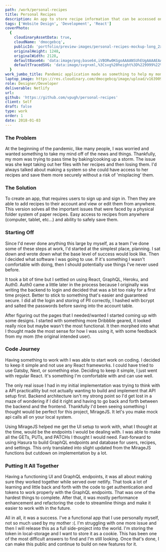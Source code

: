```yaml
---
path: /work/personal-recipes
title: Personal Recipes
description: An app to store recipe information that can be accessed on any web device.
tags: ['Website Design', 'Development', 'React']
coverPhoto:
  {
    cloudinaryAssetData: true,
    cloudName: 'dmocgebcq',
    publicId: 'portfolio/preview-images/personal-recipes-mockup-long_2x_xdvmcx.png',
    originalHeight: 1248,
    originalWidth: 2128,
    defaultBase64: 'data:image/png;base64,iVBORw0KGgoAAAANSUhEUgAAAAEAAAABCAYAAAAfFcSJAAAADUlEQVR42mMMXG/8HwAEwAI0Bj1bnwAAAABJRU5ErkJggg==',
    defaultTracedSVG: 'data:image/svg+xml,%3Csvg%20height%3D%229999%22%20viewBox%3D%220%200%209999%209999%22%20width%3D%229999%22%20xmlns%3D%22http%3A%2F%2Fwww.w3.org%2F2000%2Fsvg%22%3E%3Cpath%20d%3D%22m0%200h9999v9999h-9999z%22%20fill%3D%22%23f9fafb%22%2F%3E%3C%2Fsvg%3E',
  }
work_jumbo_title: Pandemic application made as something to help my mom.
laptop_image: https://res.cloudinary.com/dmocgebcq/image/upload/v1639095201/portfolio/laptop-images/personal-recipes-laptop-mock_mfzoic.png
role: Designer/Developer
deliverable: Netlify
url:
github: 'https://github.com/vpugh/personal-recipes'
client: Self
draft: false
type: work
order: 1
date: 2018-01-03
---
```


### The Problem

At the beginning of the pandemic, like many people, I was worried and wanted something to take my mind off of the news and things. Thankfully, my mom was trying to pass time by baking/cooking up a storm. The issue was she kept taking out her files with her recipes and then losing them. I'd always talked about making a system so she could have access to her recipes and save them more securely without a risk of 'misplacing' them.

<!-- [Insert Pictures of Lists and Beginning Sketches - maybe some 4x4] -->

### The Solution

To create an app, that requires users to sign up and sign in. Then they are able to add recipes to their account and view or edit them from anywhere. This version solves all the important issues that were faced by a physical folder system of paper recipes. Easy access to recipes from anywhere (computer, tablet, etc...) and ability to safely save them.

<!-- [Pictures of application] -->

<!-- [Homepage Pics (top search area and bottom categories)] -->

<!-- [Add Page - Ability to add recipes and options] -->

<!-- [Different ways of content being sorted - easy of finding something] -->

### Starting Off

Since I'd never done anything this large by myself, as a team I've done some of these steps at work, I'd started at the simplest place, planning. I sat down and wrote down what the base level of success would look like. Then I decided what software I was going to use. If it's something I wasn't comfortable with doing, then I should potentially use things I've never used before.

It took a bit of time but I settled on using React, GraphQL, Heroku, and Auth0. Auth0 came a little later in the process because I originally was writing the backend to login and decided that was a bit too risky for a first time project. Better to stick to something that's easier and guaranteed secure. I did all the login and storing of PII correctly, I hashed with bcrypt and salted the passwords before saving into the account table.

After figuring out the pages that I needed/wanted I started coming up with some designs. I started with something more Dribbble geared, it looked really nice but maybe wasn't the most functional. It then morphed into what I thought made the most sense for how I was using it, with some feedback from my mom (the original intended user).

### Code Journey

Having something to work with I was able to start work on coding. I decided to keep it simple and not use any React frameworks. I could have tried to use Gatsby, Next, or something else. Deciding to keep it simple, I just went with regular React. It's something I'm comfortable with and can use well.

The only real issue I had in my initial implementation was trying to think with a API practicallity but not actually wanting to build and implement that API setup first. Backend architecture isn't my strong point so I'd get lost in a maze of wondering if I did it right and having to go back and forth between the backend and the frontend. Thankfully I'd been seeing something I thought would be perfect for this project, MirageJS. It let's you make mock api calls all on your local system.

Using MirageJS helped me get the UI setup to work with, what I thought at the time, would be the endpoints I would be dealing with. I was able to make all the GETs, PUTs, and PATCHs I thought I would need. Fast-forward to using Hasura to build GraphQL endpoints and database for users, recipes, and settings. This only translated into slight updated from the MirageJS functions but cutdown on implementation by a lot.

### Putting It All Together

Having a functioning UI and GraphQL endpoints, it was all about making sure they worked together while served over netlify. That took a lot of learning and little back and forth with the code to get authentication and tokens to work properly with the GraphQL endpoints. That was one of the hardest things to complete. After that, it was mostly performance enhancement and refactoring the code to streamline things and make it easier to work with in the future.

All in all, it was a success. I've a functional app that I use personally myself, not so much used by my mother :(. I'm struggling with one more issue and then I will release this as a full side-project into the world. I'm storing the token in local-storage and I want to store it as a cookie. This has been one of the most difficult answers to find and I'm still looking. Once that's done, I can make this public and continue to build on new features for it.
